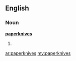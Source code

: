 ==English==

===Noun===
'''[[paper]][[knife|knives]]'''

# {{plural of|[[paperknife]]}}

[[ar:paperknives]]
[[my:paperknives]]